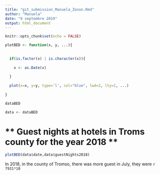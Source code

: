 ```yaml
---
title: "git_submission_Manuela_Zonon.Rmd"
author: "Manuela"
date: "9 septembre 2019"
output: html_document
---
```


```r
knitr::opts_chunk$set(echo = FALSE)
```

```r
plotBED <- function(x, y, ...){
  
  
  if(is.factor(x) | is.character(x)){
    
    x <- as.Date(x)  
  
  }
  
  plot(x=x, y=y, type='l', col="blue", lwd=2, lty=1, ...)
  
}

```


```r
dataBED
```


```r
data <- dataBED
```


# ** Guest nights at hotels in Troms county for the year 2018 **

```r
plotBED(data$date,data$guestNights2018)
```




In 2018, in the county of Tromso, there was more guest in July, they were ` r 7931*10 `